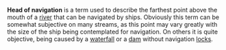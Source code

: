 '''Head of navigation''' is a term used to describe the farthest point above the mouth of a [[river]] that can be navigated by ships.  Obviously this term can be somewhat subjective on many streams, as this point may vary greatly with the size of the ship being contemplated for navigation.  On others it is quite objective, being caused by a [[waterfall]] or a [[dam]] without navigation [[locks]].

{{stub}}